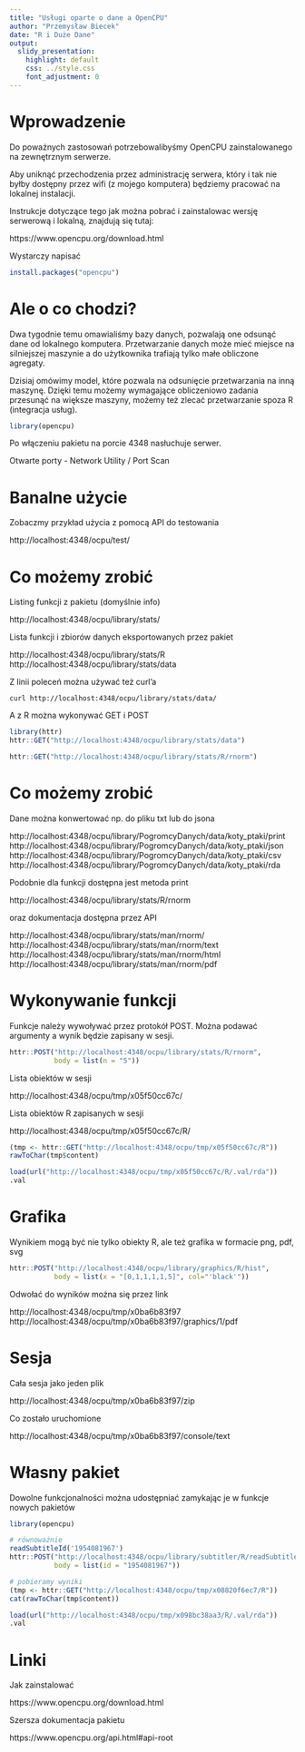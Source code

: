 ```yaml
---
title: "Usługi oparte o dane a OpenCPU"
author: "Przemysław Biecek"
date: "R i Duże Dane"
output:
  slidy_presentation:
    highlight: default
    css: ../style.css
    font_adjustment: 0
---
```


# Wprowadzenie

Do poważnych zastosowań potrzebowalibyśmy OpenCPU zainstalowanego na zewnętrznym serwerze.

Aby uniknąć przechodzenia przez administrację serwera, który i tak nie byłby dostępny przez wifi (z mojego komputera) będziemy pracować na lokalnej instalacji.

Instrukcje dotyczące tego jak można pobrać i zainstalowac wersję serwerową i lokalną, znajdują się tutaj: 

https://www.opencpu.org/download.html

Wystarczy napisać

```r
install.packages("opencpu")
```

# Ale o co chodzi?

Dwa tygodnie temu omawialiśmy bazy danych, pozwalają one odsunąć dane od lokalnego komputera. Przetwarzanie danych może mieć miejsce na silniejszej maszynie a do użytkownika trafiają tylko małe obliczone agregaty.

Dzisiaj omówimy model, które pozwala na odsunięcie przetwarzania na inną maszynę. Dzięki temu możemy wymagające obliczeniowo zadania przesunąć na większe maszyny, możemy też zlecać przetwarzanie spoza R (integracja usług).

```r
library(opencpu)
```

Po włączeniu pakietu na porcie 4348 nasłuchuje serwer.

Otwarte porty - Network Utility / Port Scan

# Banalne użycie

Zobaczmy przykład użycia z pomocą API do testowania

http://localhost:4348/ocpu/test/

# Co możemy zrobić

Listing funkcji z pakietu (domyślnie info)

http://localhost:4348/ocpu/library/stats/

Lista funkcji i zbiorów danych eksportowanych przez pakiet

http://localhost:4348/ocpu/library/stats/R
http://localhost:4348/ocpu/library/stats/data

Z linii poleceń można używać też curl'a

`curl http://localhost:4348/ocpu/library/stats/data/`

A z R można wykonywać GET i POST

```r
library(httr)
httr::GET("http://localhost:4348/ocpu/library/stats/data")

httr::GET("http://localhost:4348/ocpu/library/stats/R/rnorm")
```

# Co możemy zrobić

Dane można konwertować np. do pliku txt lub do jsona

http://localhost:4348/ocpu/library/PogromcyDanych/data/koty_ptaki/print
http://localhost:4348/ocpu/library/PogromcyDanych/data/koty_ptaki/json
http://localhost:4348/ocpu/library/PogromcyDanych/data/koty_ptaki/csv
http://localhost:4348/ocpu/library/PogromcyDanych/data/koty_ptaki/rda

Podobnie dla funkcji dostępna jest metoda print

http://localhost:4348/ocpu/library/stats/R/rnorm

oraz dokumentacja dostępna przez API

http://localhost:4348/ocpu/library/stats/man/rnorm/
http://localhost:4348/ocpu/library/stats/man/rnorm/text
http://localhost:4348/ocpu/library/stats/man/rnorm/html
http://localhost:4348/ocpu/library/stats/man/rnorm/pdf

# Wykonywanie funkcji

Funkcje należy wywoływać przez protokół POST. Można podawać argumenty a wynik będzie zapisany w sesji.

```r
httr::POST("http://localhost:4348/ocpu/library/stats/R/rnorm", 
           body = list(n = "5"))
```

Lista obiektów w sesji

http://localhost:4348/ocpu/tmp/x05f50cc67c/

Lista obiektów R zapisanych w sesji

http://localhost:4348/ocpu/tmp/x05f50cc67c/R/

```r
(tmp <- httr::GET("http://localhost:4348/ocpu/tmp/x05f50cc67c/R"))
rawToChar(tmp$content)

load(url("http://localhost:4348/ocpu/tmp/x05f50cc67c/R/.val/rda"))
.val
```

# Grafika

Wynikiem mogą być nie tylko obiekty R, ale też grafika w formacie png, pdf, svg

```r
httr::POST("http://localhost:4348/ocpu/library/graphics/R/hist", 
           body = list(x = "[0,1,1,1,1,5]", col="'black'"))
```

Odwołać do wyników można się przez link

http://localhost:4348/ocpu/tmp/x0ba6b83f97
http://localhost:4348/ocpu/tmp/x0ba6b83f97/graphics/1/pdf

# Sesja

Cała sesja jako jeden plik

http://localhost:4348/ocpu/tmp/x0ba6b83f97/zip

Co zostało uruchomione

http://localhost:4348/ocpu/tmp/x0ba6b83f97/console/text

# Własny pakiet

Dowolne funkcjonalności można udostępniać zamykając je w funkcje nowych pakietów

```r
library(opencpu)

# równoważnie
readSubtitleId('1954081967')
httr::POST("http://localhost:4348/ocpu/library/subtitler/R/readSubtitleId", 
           body = list(id = "1954081967"))

# pobieramy wyniki
(tmp <- httr::GET("http://localhost:4348/ocpu/tmp/x08820f6ec7/R"))
cat(rawToChar(tmp$content))

load(url("http://localhost:4348/ocpu/tmp/x098bc38aa3/R/.val/rda"))
.val
```


# Linki 

Jak zainstalować

https://www.opencpu.org/download.html

Szersza dokumentacja pakietu

https://www.opencpu.org/api.html#api-root
